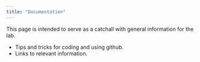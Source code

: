 ```yaml
---
title: "Documentation"
---
```



This page is intended to serve as a catchall with general information for the lab.

* Tips and tricks for coding and using github.
* Links to relevant information.


